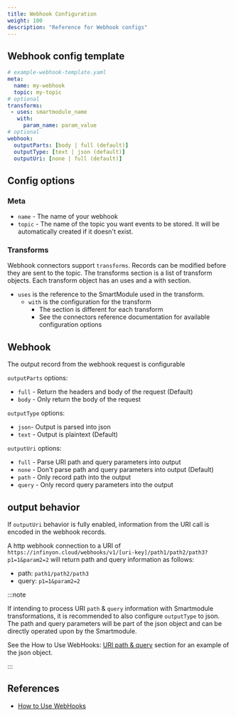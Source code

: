 ```yaml
---
title: Webhook Configuration
weight: 100
description: "Reference for Webhook configs"
---
```


## Webhook config template
```yaml
# example-webhook-template.yaml
meta:
  name: my-webhook
  topic: my-topic
# optional
transforms:
 - uses: smartmodule_name
   with:
     param_name: param_value
# optional
webhook:
  outputParts: [body | full (default)]
  outputType: [text | json (default)]
  outputUri: [none | full (default)]
```

## Config options
### Meta
* `name` - The name of your webhook
* `topic` - The name of the topic you want events to be stored. It will be automatically created if it doesn't exist.

### Transforms
Webhook connectors support `transforms`.  Records can be modified before they are sent to the topic. The transforms section is a list of transform objects. Each transform object has an uses and a with section.

* `uses` is the reference to the SmartModule used in the transform.
  *  `with` is the configuration for the transform
      *  The section is different for each transform
      *  See the connectors reference documentation for available configuration options

## Webhook
The output record from the webhook request is configurable

`outputParts` options:
* `full` - Return the headers and body of the request (Default)
* `body` - Only return the body of the request

`outputType` options:
* `json`- Output is parsed into json
* `text` - Output is plaintext (Default)

`outputUri` options:
* `full` - Parse URI path and query parameters into output
* `none` - Don't parse path and query parameters into output (Default)
* `path` - Only record path into the output
* `query` - Only record query parameters into the output

## output behavior

If `outputUri` behavior is fully enabled, information from the URI call is encoded in
the webhook records.

A http webhook connection to a URI of `https://infinyon.cloud/webhooks/v1/[uri-key]/path1/path2/path3?p1=1&param2=2`
will return path and query information as follows:
* path: `path1/path2/path3`
* query: `p1=1&param2=2`

:::note

If intending to process URI `path` & `query` information with Smartmodule
transformations, it is recommended to also configure `outputType` to json.
The path and query parameters will be part of the json object and can be
directly operated upon by the Smartmodule.

See the How to Use WebHooks: [URI path & query] section for an example of
the json object.

:::

## References

* [How to Use WebHooks]

[How to Use WebHooks]: ../how-to/use-webhooks.mdx
[URI path & query]: ../how-to/use-webhooks.mdx#webhook-path-and-query-info